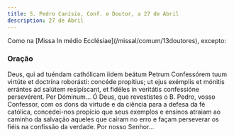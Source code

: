 ```yaml
---
title: S. Pedro Canísio, Conf. e Doutor, a 27 de Abril
description: 27 de Abril
---
```


<aside>
  Como na [Missa In médio Ecclésiae](/missal/comum/13doutores), excepto:
</aside>

### Oração

<div class="side-by-side not-content">
  <span>
    Deus, qui ad tuéndam cathólicam iidem beátum Petrum Confessórem tuum virtúte
    et doctrína roborásti: concéde propítius; ut ejus exémplis et mónitis
    errántes ad salútem resipíscant, et fidéles in veritátis confessióne
    persevérent. Per Dóminum...
  </span>
  <span>
    Ó Deus, que revestistes o B. Pedro, vosso Confessor, com os dons da virtude
    e da ciência para a defesa da fé católica, concedei-nos propício que seus
    exemplos e ensinos atraiam ao caminho da salvação aqueles que caíram no erro
    e façam perseverar os fiéis na confissão da verdade. Por nosso Senhor...
  </span>
</div>
